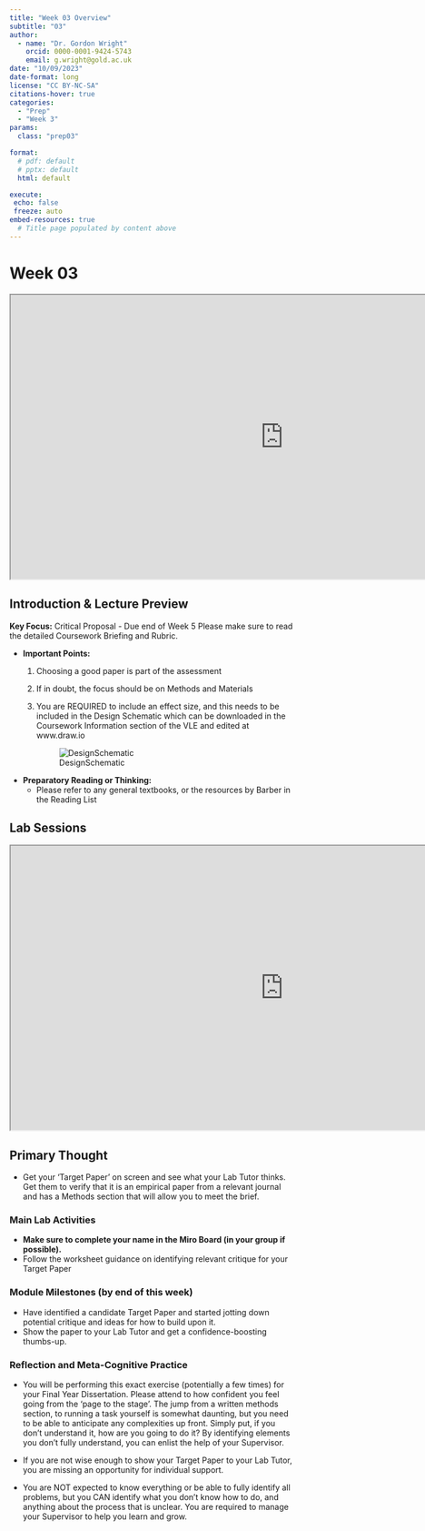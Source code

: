 ```yaml
---
title: "Week 03 Overview"
subtitle: "03"
author: 
  - name: "Dr. Gordon Wright"
    orcid: 0000-0001-9424-5743
    email: g.wright@gold.ac.uk
date: "10/09/2023"
date-format: long
license: "CC BY-NC-SA"
citations-hover: true
categories: 
  - "Prep"
  - "Week 3"
params:
  class: "prep03"

format: 
  # pdf: default
  # pptx: default
  html: default

execute:
 echo: false
 freeze: auto
embed-resources: true
  # Title page populated by content above
---
```


# Week 03

```{=html}

<iframe src="https://ps52007d.littlemonkeylab.com/slides/week03/lecture.slides.html" title="Week 03 Lecture" width="960" height="500" data-external="1"></iframe>
```
## Introduction & Lecture Preview

::: {.callout .primary}
**Key Focus:** Critical Proposal - Due end of Week 5 Please make sure to
read the detailed Coursework Briefing and Rubric.
:::

-   **Important Points:**
    1.  Choosing a good paper is part of the assessment

    2.  If in doubt, the focus should be on Methods and Materials

    3.  You are REQUIRED to include an effect size, and this needs to be
        included in the Design Schematic which can be downloaded in the
        Coursework Information section of the VLE and edited at
        www.draw.io

        ![DesignSchematic](images/Thisismydesign.drawio.png)
-   **Preparatory Reading or Thinking:**
    -   Please refer to any general textbooks, or the resources by
        Barber in the Reading List

## Lab Sessions

```{=html}

<iframe src="https://ps52007d.littlemonkeylab.com/slides/week03/lab.slides.html" title="Week 03 lab overview" width="960" height="500" data-external="1"></iframe>
```
## Primary Thought

-   Get your 'Target Paper' on screen and see what your Lab Tutor
    thinks. Get them to verify that it is an empirical paper from a
    relevant journal and has a Methods section that will allow you to
    meet the brief.

### Main Lab Activities

-   **Make sure to complete your name in the Miro Board (in your group
    if possible).**
-   Follow the worksheet guidance on identifying relevant critique for
    your Target Paper

### Module Milestones (by end of this week)

-   Have identified a candidate Target Paper and started jotting down
    potential critique and ideas for how to build upon it.
-   Show the paper to your Lab Tutor and get a confidence-boosting
    thumbs-up.

### Reflection and Meta-Cognitive Practice

-   You will be performing this exact exercise (potentially a few times)
    for your Final Year Dissertation. Please attend to how confident you
    feel going from the 'page to the stage'. The jump from a written
    methods section, to running a task yourself is somewhat daunting,
    but you need to be able to anticipate any complexities up front.
    Simply put, if you don't understand it, how are you going to do it?
    By identifying elements you don't fully understand, you can enlist
    the help of your Supervisor.

-   If you are not wise enough to show your Target Paper to your Lab
    Tutor, you are missing an opportunity for individual support.

-   You are NOT expected to know everything or be able to fully identify
    all problems, but you CAN identify what you don't know how to do,
    and anything about the process that is unclear. You are required to
    manage your Supervisor to help you learn and grow.
